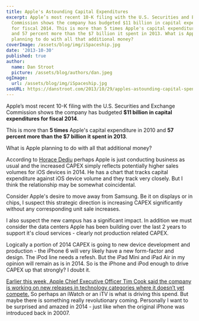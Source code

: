 ```yaml
---
title: Apple's Astounding Capital Expenditures
excerpt: Apple’s most recent 10-K filing with the U.S. Securities and Exchange
  Commission shows the company has budgeted $11 billion in capital expenditures
  for fiscal 2014. This is more than 5 times Apple's capital expenditure in 2010
  and 57 percent more than the $7 billion it spent in 2013. What is Apple
  planning to do with all that additional money?
coverImage: /assets/blog/img/iSpaceship.jpg
date: '2013-10-30'
published: true
author:
  name: Dan Stroot
  picture: /assets/blog/authors/dan.jpeg
ogImage:
  url: /assets/blog/img/iSpaceship.jpg
seoURL: https://danstroot.com/2013/10/29/apples-astounding-capital-spending/
---
```


Apple’s most recent 10-K filing with the U.S. Securities and Exchange Commission shows the company has budgeted **$11 billion in capital expenditures for fiscal 2014**.

This is more than **5 times** Apple's capital expenditure in 2010 and **57 percent more than the $7 billion it spent in 2013**.

What is Apple planning to do with all that additional money?

According to [Horace Dediu](http://www.asymco.com/2013/10/30/how-many-ios-devices-will-be-produced-in-the-next-12-months/) perhaps Apple is just conducting business as usual and the increased CAPEX simply reflects potentially higher sales volumes for iOS devices in 2014. He has a chart that tracks capital expenditure against iOS device volume and they track very closely. But I think the relationship may be somewhat coincidental.

Consider Apple's desire to move away from Samsung. Be it on displays or in chips, I suspect this strategic direction is increasing CAPEX significantly without any corresponding unit sale increases.

I also suspect the new campus has a significant impact. In addition we must consider the data centers Apple has been building over the last 2 years to support it's cloud services - clearly not production related CAPEX.

Logically a portion of 2014 CAPEX is going to new device development and production - the iPhone 6 will very likely have a new form-factor and design. The iPod line needs a refesh. But the iPad Mini and iPad Air in my opinion will remain as is in 2014. So is the iPhone and iPod enough to drive CAPEX up that strongly? I doubt it.

[Earlier this week, Apple Chief Executive Officer Tim Cook said the company is working on new releases in technology categories where it doesn’t yet compete.](http://www.bloomberg.com/news/2013-10-30/apple-s-capital-spending-to-rise-to-11-billion-for-fiscal-2014.html) So perhaps an iWatch or an iTV is what is driving this spend. But maybe there is something really revolutionary coming. Personally I want to be surprised and amazed in 2014 - just like when the original iPhone was introduced back in 20007.
